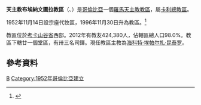 {{Infobox Roman Catholic diocese
|jurisdiction     = 教區
|name            = 布埃納文圖拉
 |latin= Dioecesis Bonaventurensis
|image =
|caption = 
 |location = [[哥倫比亞|哥倫比亞]]
|territory = [[考卡山谷省|考卡山谷省]]西部
|population = 424,380
|rite = [[罗马礼|罗马礼]]
|patron =
|province = 卡利
|established = 1952年
|cathedral = [[聖文德主教座堂_(布埃納文圖拉)|聖文德主教座堂]]
|co-cathedral =
|leadership = 主教
|website =
|pope = 
|patriarch=
|metropolitan =
|ordinary = [[海科特·埃帕尔扎·昆泰罗|海科特·埃帕尔扎·昆泰罗]]
|coadjutor archbishop =
|coadjutor bishop =
|auxiliary =
|emeritus = }} 

'''天主教布埃納文圖拉教區'''（{{lang-la|Dioecesis Bonaventurensis}}、{{lang-es|Diócesis de Bonaventura}}）是[[哥倫比亞|哥倫比亞]]一個[[羅馬天主教|羅馬天主教]][[教區|教區]]，屬[[天主教卡利總教區|卡利總教區]]。

1952年11月14日設宗座代牧區，1996年11月30日升為教區。<ref>{{Cite web |url=http://www.vatican.va/holy_father/john_paul_ii/apost_constitutions/documents/hf_jp-ii_apc_19961130_bonaventurensis_lt.html |title=升為教區的宗座憲令 |access-date=2013-09-24 |archive-date=2014-05-17 |archive-url=https://web.archive.org/web/20140517002219/http://www.vatican.va/holy_father/john_paul_ii/apost_constitutions/documents/hf_jp-ii_apc_19961130_bonaventurensis_lt.html |dead-url=no }}</ref>

教區位於[[考卡山谷省|考卡山谷省]]西部。2012年有教友424,380人，佔轄區總人口98.0%。教區下轄廿一個堂區，有卅三名司鐸。現任教區主教為[[海科特·埃帕尔扎·昆泰罗|海科特·埃帕尔扎·昆泰罗]]。

==參考資料==
{{reflist}}

{{哥倫比亞天主教教區}}
[[Category:哥倫比亞天主教教區|B]]
[[Category:1952年哥倫比亞建立|Category:1952年哥倫比亞建立]]